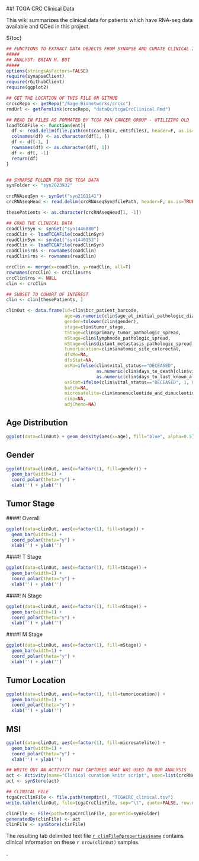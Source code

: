 ##! TCGA CRC Clinical Data

This wiki summarizes the clinical data for patients which have RNA-seq data available and QCed in this project.

${toc}
```r
## FUNCTIONS TO EXTRACT DATA OBJECTS FROM SYNAPSE AND CURATE CLINICAL INFO
#####
## ANALYST: BRIAN M. BOT
#####
options(stringsAsFactors=FALSE)
require(synapseClient)
require(rGithubClient)
require(ggplot2)

## GET THE LOCATION OF THIS FILE ON GITHUB
crcscRepo <- getRepo("/Sage-Bionetworks/crcsc")
rmdUrl <- getPermlink(crcscRepo, "dataQc/tcgaCrcClinical.Rmd")

## READ IN FILES AS FORMATED BY TCGA PAN CANCER GROUP - UTILIZING OLD 'DATA' OBJECTS INSTEAD OF FILES
loadTCGAFile <- function(ent){
  df <- read.delim(file.path(ent$cacheDir, ent$files), header=F, as.is=T, na.strings=c("", "NA", " "))
  colnames(df) <- as.character(df[1, ])
  df <- df[-1, ]
  rownames(df) <- as.character(df[, 1])
  df <- df[, -1]
  return(df)
}


## SYNAPSE FOLDER FOR THE TCGA DATA
synFolder <- "syn2023932"

crcRNAseqSyn <- synGet("syn2161141")
crcRNAseqHead <- read.delim(crcRNAseqSyn@filePath, header=F, as.is=TRUE, nrows=1)

thesePatients <- as.character(crcRNAseqHead[1, -1])

## GRAB THE CLINICAL DATA
coadClinSyn <- synGet("syn1446080")
coadClin <- loadTCGAFile(coadClinSyn)
readClinSyn <- synGet("syn1446153")
readClin <- loadTCGAFile(readClinSyn)
coadClin$rns <- rownames(coadClin)
readClin$rns <- rownames(readClin)

crcClin <- merge(x=coadClin, y=readClin, all=T)
rownames(crcClin) <- crcClin$rns
crcClin$rns <- NULL
clin <- crcClin

## SUBSET TO COHORT OF INTEREST
clin <- clin[thesePatients, ]

clinOut <- data.frame(id=clin$bcr_patient_barcode,
                      age=as.numeric(clin$age_at_initial_pathologic_diagnosis),
                      gender=tolower(clin$gender),
                      stage=clin$tumor_stage,
                      tStage=clin$primary_tumor_pathologic_spread,
                      nStage=clin$lymphnode_pathologic_spread,
                      mStage=clin$distant_metastasis_pathologic_spread,
                      tumorLocation=clin$anatomic_site_colorectal,
                      dfsMo=NA,
                      dfsStat=NA,
                      osMo=ifelse(clin$vital_status=="DECEASED",
                                  as.numeric(clin$days_to_death[clin$vital_status == "DECEASED"])*12/365,
                                  as.numeric(clin$days_to_last_known_alive[clin$vital_status != "DECEASED"])*12/365),
                      osStat=ifelse(clin$vital_status=="DECEASED", 1, 0),
                      batch=NA,
                      microsatelite=clin$mononucleotide_and_dinucleotide_marker_panel_analysis_status,
                      cimp=NA,
                      adjChemo=NA)
```
## Age Distribution
```r
ggplot(data=clinOut) + geom_density(aes(x=age), fill="blue", alpha=0.5)
```
## Gender
```r
ggplot(data=clinOut, aes(x=factor(1), fill=gender)) + 
  geom_bar(width=1) + 
  coord_polar(theta="y") +
  xlab('') + ylab('')
```
## Tumor Stage
####! Overall
```r
ggplot(data=clinOut, aes(x=factor(1), fill=stage)) + 
  geom_bar(width=1) + 
  coord_polar(theta="y") +
  xlab('') + ylab('')
```
####! T Stage
```r
ggplot(data=clinOut, aes(x=factor(1), fill=tStage)) + 
  geom_bar(width=1) + 
  coord_polar(theta="y") +
  xlab('') + ylab('')
```
####! N Stage
```r
ggplot(data=clinOut, aes(x=factor(1), fill=nStage)) + 
  geom_bar(width=1) + 
  coord_polar(theta="y") +
  xlab('') + ylab('')
```
####! M Stage
```r
ggplot(data=clinOut, aes(x=factor(1), fill=mStage)) + 
  geom_bar(width=1) + 
  coord_polar(theta="y") +
  xlab('') + ylab('')
```
## Tumor Location
```r
ggplot(data=clinOut, aes(x=factor(1), fill=tumorLocation)) + 
  geom_bar(width=1) + 
  coord_polar(theta="y") +
  xlab('') + ylab('')
```
## MSI
```r
ggplot(data=clinOut, aes(x=factor(1), fill=microsatelite)) + 
  geom_bar(width=1) + 
  coord_polar(theta="y") +
  xlab('') + ylab('')
```
```r
## WRITE OUT AN ACTIVITY THAT CAPTURES WHAT WAS USED IN OUR ANALYSIS
act <- Activity(name="Clinical curation knitr script", used=list(crcRNAseqSyn, readClinSyn, coadClinSyn, list(url=rmdUrl, name=basename(rmdUrl), wasExecuted=TRUE)))
act <- synStore(act)

## CLINICAL FILE
tcgaCrcClinFile <- file.path(tempdir(), "TCGACRC_clinical.tsv")
write.table(clinOut, file=tcgaCrcClinFile, sep="\t", quote=FALSE, row.names=FALSE)

clinFile <- File(path=tcgaCrcClinFile, parentId=synFolder)
generatedBy(clinFile) <- act
clinFile <- synStore(clinFile)
```
The resulting tab delimited text file [`r clinFile@properties$name`](#!Synapse:`r clinFile@properties$id`) contains clinical information on these `r nrow(clinOut)` samples.

.
